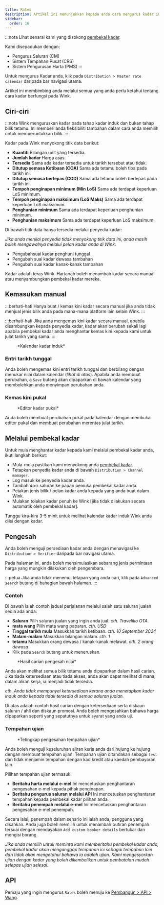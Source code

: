 ```yaml
---
title: Rates
description: Artikel ini menunjukkan kepada anda cara mengurus kadar induk pada Wink.
sidebar:
  order: 16
---
```


:::nota
Lihat senarai kami yang disokong [pembekal kadar](/extranet/rate-providers).

Kami disepadukan dengan:

* Pengurus Saluran (CM)
* Sistem Tempahan Pusat (CRS)
* Sistem Pengurusan Harta (PMS)
  :::

Untuk mengurus Kadar anda, klik pada `Distribution > Master rate calendar` daripada bar navigasi utama.

Artikel ini membimbing anda melalui semua yang anda perlu ketahui tentang cara kadar berfungsi pada Wink.

## Ciri-ciri

:::nota
Wink menguruskan kadar pada tahap kadar induk dan bukan tahap bilik tetamu. Ini memberi anda fleksibiliti tambahan dalam cara anda memilih untuk memperuntukkan bilik.
:::

Kadar pada Wink menyokong titik data berikut:

* **Kuantiti** Bilangan unit yang tersedia.
* **Jumlah kadar** Harga asas.
* **Tersedia** Sama ada kadar tersedia untuk tarikh tersebut atau tidak.
* **Ditutup semasa Ketibaan (COA)** Sama ada tetamu boleh tiba pada tarikh ini.
* **Ditutup semasa berlepas (COD)** Sama ada tetamu boleh berlepas pada tarikh ini.
* **Tempoh penginapan minimum (Min LoS)** Sama ada terdapat keperluan LoS minimum.
* **Tempoh penginapan maksimum (LoS Maks)** Sama ada terdapat keperluan LoS maksimum.
* **Penghunian minimum** Sama ada terdapat keperluan penghunian minimum.
* **Penghunian maksimum** Sama ada terdapat keperluan LoS maksimum.

Di bawah titik data hanya tersedia melalui penyedia kadar:

*Jika anda menilai penyedia tidak menyokong titik data ini, anda masih boleh mengawalnya melalui pelan kadar anda di Wink.*

* Pengubahsuai kadar penghuni tunggal
* Pengubah suai kadar dewasa tambahan
* Pengubah suai kadar kanak-kanak tambahan

Kadar adalah teras Wink. Hartanah boleh menambah kadar secara manual atau menyambungkan pembekal kadar mereka.

## Kemasukan manual

:::berhati-hati
Hanya buat / kemas kini kadar secara manual jika anda tidak menjual jenis bilik anda pada mana-mana platform lain selain Wink.
:::

:::berhati-hati
Jika anda mengemas kini kadar secara manual, apabila disambungkan kepada penyedia kadar, kadar akan berubah sekali lagi apabila pembekal kadar anda menghantar kemas kini kepada kami untuk julat tarikh yang sama.
:::

<figure>
  <CloudinaryImage width="700" height="251" resize="scale" quality="best" alt="Kalendar kadar induk" src="academy/rate-calendar" errorImage="noimage_opaque_nyrtl0.png" />

  <figcaption>*Kalendar kadar induk*</figcaption>
</figure>


### Entri tarikh tunggal

Anda boleh mengemas kini entri tarikh tunggal dan berbilang dengan menukar nilai dalam kalendar (*lihat di atas*). Apabila anda membuat perubahan, a `Save` butang akan dipaparkan di bawah kalendar yang membolehkan anda menyimpan perubahan anda.

### Kemas kini pukal

<figure>
  <CloudinaryImage width="700" height="267" resize="scale" quality="best" alt="Editor kadar pukal" src="academy/bulk-editor" errorImage="noimage_opaque_nyrtl0.png" />

  <figcaption>*Editor kadar pukal*</figcaption>
</figure>


Anda boleh membuat perubahan pukal pada kalendar dengan membuka editor pukal dan membuat perubahan merentas julat tarikh.

## Melalui pembekal kadar

Untuk mula menghantar kadar kepada kami melalui pembekal kadar anda, ikuti langkah berikut:

* Mula-mula pastikan kami menyokong anda [pembekal kadar](/extranet/rate-providers).
* Tetapkan penyedia kadar anda di bawah `Distribution > Channel manager`.
* Log masuk ke penyedia kadar anda.
* Tambah `Wink` saluran ke papan pemuka pembekal kadar anda.
* Petakan jenis bilik / pelan kadar anda kepada yang anda buat dalam Wink.
* Mulakan tolakan kadar penuh ke Wink \[jika tidak dilakukan secara automatik oleh pembekal kadar].

Tunggu kira-kira 3-5 minit untuk melihat kalendar kadar induk Wink anda diisi dengan kadar.

## Pengesah

Anda boleh menguji persediaan kadar anda dengan menavigasi ke `Distribution > Verifier` daripada bar navigasi utama.

Pada halaman ini, anda boleh mensimulasikan sebarang jenis permintaan harga yang mungkin dilakukan oleh pengembara.

:::petua
Jika anda tidak menemui tetapan yang anda cari, klik pada `Advanced search` butang di bahagian bawah halaman.
:::

### Contoh

Di bawah ialah contoh jadual perjalanan melalui salah satu saluran jualan sedia ada anda:

* **Saluran** Pilih saluran jualan yang ingin anda jual. *cth. Traveliko OTA*.
* **mata wang** Pilih mata wang paparan. *cth. USD*
* **Tinggal tarikh mula** Masukkan tarikh ketibaan. *cth. 10 September 2024*
* **Malam-malam** Masukkan bilangan malam. *cth. 1*
* **tetamu** Masukkan orang dewasa / kanak-kanak melawat. *cth. 2 orang dewasa*
* Klik pada `Search` butang untuk meneruskan.

<figure>
  <CloudinaryImage width="350" height="501" resize="scale" quality="best" alt="Hasil pengesah nilai" src="academy/rate-verifier" errorImage="noimage_opaque_nyrtl0.png" />

  <figcaption>*Hasil carian pengesah nilai*</figcaption>
</figure>


Anda akan melihat semua bilik tetamu anda dipaparkan dalam hasil carian.
Jika tiada ketersediaan atau tiada akses, anda akan dapat melihat di mana, dalam aliran kerja, ia menjadi tidak tersedia.

*cth. Anda tidak mempunyai ketersediaan kerana anda menetapkan kadar induk anda kepada tidak tersedia di semua saluran jualan.*

Di atas adalah contoh hasil carian dengan ketersediaan serta diskaun saluran / ahli dan diskaun promosi.
Anda boleh mengesahkan bahawa harga dipaparkan seperti yang sepatutnya untuk syarat yang anda uji.

### Tempahan ujian

<figure>
  <CloudinaryImage width="350" height="459" resize="scale" quality="best" alt="Uji modal tempahan" src="academy/test-booking" errorImage="noimage_opaque_nyrtl0.png" />

  <figcaption>*Tetingkap pengesahan tempahan ujian*</figcaption>
</figure>


Anda boleh menguji keseluruhan aliran kerja anda dari hujung ke hujung dengan membuat tempahan ujian.
Tempahan ujian ditandakan sebagai `test` dan tidak menjamin tempahan dengan kad kredit atau kaedah pembayaran lain.

Pilihan tempahan ujian termasuk:

* **Beritahu harta melalui e-mel** Ini mencetuskan penghantaran pengesahan e-mel kepada pihak penginapan.
* **Beritahu pengurus saluran melalui API** Ini mencetuskan penghantaran tempahan kepada pembekal kadar pilihan anda.
* **Beritahu penempah melalui e-mel** Ini mencetuskan penghantaran pengesahan e-mel penempah.

Secara lalai, penempah dalam senario ini ialah anda, pengguna yang disahkan. Anda juga boleh memilih untuk menambah butiran penempah tersuai dengan mendayakan `Add custom booker details` bertukar dan mengisi borang.

*Jika anda memilih untuk meminta kami memberitahu pembekal kadar anda, pembekal kadar akan menganggap tempahan ini sebagai tempahan lain dan tidak akan mengetahui bahawa ia adalah ujian. Kami mengesyorkan ujian dengan kadar yang boleh dikembalikan untuk pembatalan mudah selepas ujian selesai.*

## API

Pemaju yang ingin mengurus `Rates` boleh menuju ke [Pembangun > API > Wang](/developers/apis/#monetize-api).

